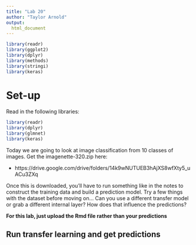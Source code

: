 ```yaml
---
title: "Lab 20"
author: "Taylor Arnold"
output:
  html_document
---
```


```r
library(readr)
library(ggplot2)
library(dplyr)
library(methods)
library(stringi)
library(keras)
```

# Set-up

Read in the following libraries:

```r
library(readr)
library(dplyr)
library(glmnet)
library(keras)
```

Today we are going to look at image classification from 10 classes of images.
Get the imagenette-320.zip here:


- https://drive.google.com/drive/folders/14k9wNUTUEB3hAjXS8wfXty5_uACu3ZXq

Once this is downloaded, you'll have to run something like in the notes to
construct the training data and build a prediction model. Try a few things
with the dataset before moving on... Can you use a different transfer model
or grab a different internal layer? How does that influence the predictions?

**For this lab, just upload the Rmd file rather than your predictions**

## Run transfer learning and get predictions




